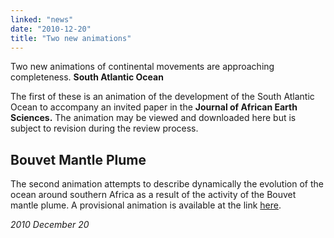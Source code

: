 ```yaml
---
linked: "news"
date: "2010-12-20"
title: "Two new animations"
---
```


Two new animations of continental movements are approaching completeness. __South
Atlantic Ocean__

The first of these is an animation of the development of the South Atlantic
Ocean to accompany an  invited paper in the __Journal of African Earth
Sciences.__ The animation may be viewed and  downloaded here but is subject to revision
during the review process. 

## Bouvet Mantle Plume 

The second animation attempts to describe dynamically the evolution of the ocean
around  southern Africa as a result of the activity of the Bouvet mantle plume.
A provisional animation is  available at the link [here](/).  

_2010 December 20_

